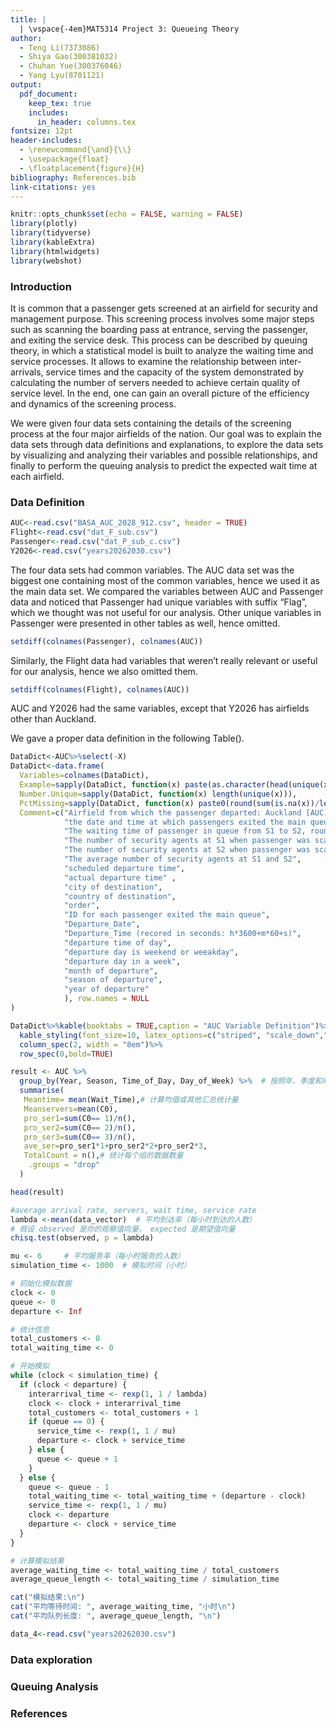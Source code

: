 ```yaml
---
title: |
  | \vspace{-4em}MAT5314 Project 3: Queueing Theory
author: 
  - Teng Li(7373086)
  - Shiya Gao(300381032) 
  - Chuhan Yue(300376046)
  - Yang Lyu(8701121)
output: 
  pdf_document: 
    keep_tex: true
    includes:
      in_header: columns.tex
fontsize: 12pt
header-includes: 
  - \renewcommand{\and}{\\}
  - \usepackage{float}
  - \floatplacement{figure}{H}
bibliography: References.bib
link-citations: yes
---
```


```r
knitr::opts_chunk$set(echo = FALSE, warning = FALSE)
library(plotly)
library(tidyverse)
library(kableExtra)
library(htmlwidgets)
library(webshot)
```

### Introduction

It is common that a passenger gets screened at an airfield for security and management purpose. This screening process involves some major steps such as scanning the boarding pass at entrance, serving the passenger, and exiting the service desk. This process can be described by queuing theory, in which a statistical model is built to analyze the waiting time and service processes. It allows to examine the relationship between inter-arrivals, service times and the capacity of the system demonstrated by calculating the number of servers needed to achieve certain quality of service level. In the end, one can gain an overall picture of the efficiency and dynamics of the screening process.

We were given four data sets containing the details of the screening process at the four major airfields of the nation. Our goal was to explain the data sets through data definitions and explanations, to explore the data sets by visualizing and analyzing their variables and possible relationships, and finally to perform the queuing analysis to predict the expected wait time at each airfield.

### Data Definition

```r
AUC<-read.csv("BASA_AUC_2028_912.csv", header = TRUE)
Flight<-read.csv("dat_F_sub.csv")
Passenger<-read.csv("dat_P_sub_c.csv")
Y2026<-read.csv("years20262030.csv")
```

The four data sets had common variables. The AUC data set was the biggest one containing most of the common variables, hence we used it as the main data set. We compared the variables between AUC and Passenger data and noticed that Passenger had unique variables with suffix "Flag", which we thought was not useful for our analysis. Other unique variables in Passenger were presented in other tables as well, hence omitted. 
```r
setdiff(colnames(Passenger), colnames(AUC))
```

Similarly, the Flight data had variables that weren't really relevant or useful for our analysis, hence we also omitted them.
```r
setdiff(colnames(Flight), colnames(AUC))
```

AUC and Y2026 had the same variables, except that Y2026 has airfields other than Auckland.

We gave a proper data definition in the following Table(). 

```r
DataDict<-AUC%>%select(-X)
DataDict<-data.frame(
  Variables=colnames(DataDict),
  Example=sapply(DataDict, function(x) paste(as.character(head(unique(x),2)), collapse = ", ")),
  Number.Unique=sapply(DataDict, function(x) length(unique(x))),
  PctMissing=sapply(DataDict, function(x) paste0(round(sum(is.na(x))/length(x), 4)*100,"%" ) ),
  Comment=c("Airfield from which the passenger departed: Auckland [AUC], Chebucto [CWL], Queenston [QUE], SaintFrancois [SAF]",
            "the date and time at which passengers exited the main queue S2, recorded to the nearest minute;",
            "The waiting time of passenger in queue from S1 to S2, rounded up to the minute",
            "The number of security agents at S1 when passenger was scaned",
            "The number of security agents at S2 when passenger was scaned",
            "The average number of security agents at S1 and S2",
            "scheduled departure time",
            "actual departure time" ,
            "city of destination",
            "country of destination",
            "order",
            "ID for each passenger exited the main queue",
            "Departure_Date",
            "Departure_Time (recored in seconds: h*3600+m*60+s)",
            "departure time of day",
            "departure day is weekend or weeakday",
            "departure day in a week",
            "month of departure",
            "season of departure",
            "year of departure"
            ), row.names = NULL
)

DataDict%>%kable(booktabs = TRUE,caption = "AUC Variable Definition")%>%
  kable_styling(font_size=10, latex_options=c("striped", "scale_down","hold_position"))%>%
  column_spec(2, width = "8em")%>%
  row_spec(0,bold=TRUE)
```

```r
result <- AUC %>%
  group_by(Year, Season, Time_of_Day, Day_of_Week) %>%  # 按照年、季度和时间段分组
  summarise(
   Meantime= mean(Wait_Time),# 计算均值或其他汇总统计量
   Meanservers=mean(C0),
   pro_ser1=sum(C0== 1)/n(),
   pro_ser2=sum(C0== 2)/n(),
   pro_ser3=sum(C0== 3)/n(),
   ave_ser=pro_ser1*1+pro_ser2*2+pro_ser2*3,
   TotalCount = n(),# 统计每个组的数据数量
    .groups = "drop"
  )

head(result)
```

```r
#average arrival rate, servers, wait time, service rate
lambda <-mean(data_vector)  # 平均到达率（每小时到达的人数）
# 假设 observed 是你的观察值向量， expected 是期望值向量
chisq.test(observed, p = lambda)

mu <- 6     # 平均服务率（每小时服务的人数）
simulation_time <- 1000  # 模拟时间（小时）

# 初始化模拟数据
clock <- 0
queue <- 0
departure <- Inf

# 统计信息
total_customers <- 0
total_waiting_time <- 0

# 开始模拟
while (clock < simulation_time) {
  if (clock < departure) {
    interarrival_time <- rexp(1, 1 / lambda)
    clock <- clock + interarrival_time
    total_customers <- total_customers + 1
    if (queue == 0) {
      service_time <- rexp(1, 1 / mu)
      departure <- clock + service_time
    } else {
      queue <- queue + 1
    }
  } else {
    queue <- queue - 1
    total_waiting_time <- total_waiting_time + (departure - clock)
    service_time <- rexp(1, 1 / mu)
    clock <- departure
    departure <- clock + service_time
  }
}

# 计算模拟结果
average_waiting_time <- total_waiting_time / total_customers
average_queue_length <- total_waiting_time / simulation_time

cat("模拟结果:\n")
cat("平均等待时间: ", average_waiting_time, "小时\n")
cat("平均队列长度: ", average_queue_length, "\n")
```

```r
data_4<-read.csv("years20262030.csv")
```


### Data exploration

### Queuing Analysis

### References



